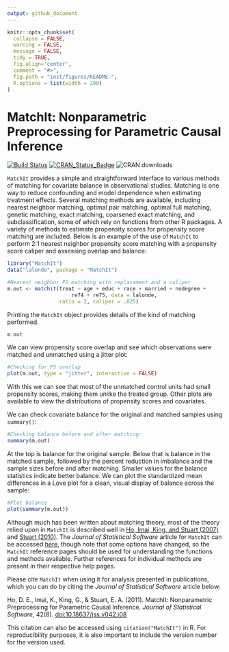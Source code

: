 ```yaml
---
output: github_document
---
```


<!-- README.md is generated from README.Rmd. Please edit that file -->

```r
knitr::opts_chunk$set(
  collapse = FALSE,
  warning = FALSE,
  message = FALSE,
  tidy = TRUE,
  fig.align='center',
  comment = "#>",
  fig.path = "inst/figures/README-",
  R.options = list(width = 200)
)
```
# MatchIt: Nonparametric Preprocessing for Parametric Causal Inference 

[![Build Status](https://travis-ci.org/kosukeimai/MatchIt.svg?branch=master)](https://travis-ci.org/kosukeimai/MatchIt)  [![CRAN_Status_Badge](https://www.r-pkg.org/badges/version/MatchIt)](https://cran.r-project.org/package=MatchIt) ![CRAN downloads](https://cranlogs.r-pkg.org/badges/grand-total/MatchIt)

`MatchIt` provides a simple and straightforward interface to various methods of matching for covariate balance in observational studies. Matching is one way to reduce confounding and model dependence when estimating treatment effects. Several matching methods are available, including nearest neighbor matching, optimal pair matching, optimal full matching, genetic matching, exact matching, coarsened exact matching, and subclassification, some of which rely on functions from other R packages. A variety of methods to estimate propensity scores for propensity score matching are included. Below is an example of the use of `MatchIt` to perform 2:1 nearest neighbor propensity score matching with a propensity score caliper and assessing overlap and balance:

```r
library("MatchIt")
data("lalonde", package = "MatchIt")

#Nearest neighbor PS matching with replacement and a caliper
m.out <- matchit(treat ~ age + educ + race + married + nodegree +
                     re74 + re75, data = lalonde, 
                 ratio = 2, caliper = .025)
```

Printing the `MatchIt` object provides details of the kind of matching performed. 

```r
m.out
```

We can view propensity score overlap and see which observations were matched and unmatched using a jitter plot:

```r
#Checking for PS overlap
plot(m.out, type = "jitter", interactive = FALSE)
```

With this we can see that most of the unmatched control units had small propensity scores, making them unlike the treated group. Other plots are available to view the distributions of propensity scores and covariates.

We can check covariate balance for the original and matched samples using `summary()`:

```r
#Checking balance before and after matching:
summary(m.out)
```

At the top is balance for the original sample. Below that is balance in the matched sample, followed by the percent reduction in imbalance and the sample sizes before and after matching. Smaller values for the balance statistics indicate better balance. We can plot the standardized mean differences in a Love plot for a clean, visual display of balance across the sample:

```r
#Plot balance
plot(summary(m.out))
```

Although much has been written about matching theory, most of the theory relied upon in `MatchIt` is described well in [Ho, Imai, King, and Stuart (2007)](https//:doi.org/10.1093/pan/mpl013) and [Stuart (2010)](https://doi.org/10.1214/09-STS313). The *Journal of Statistical Software* article for `MatchIt` can be accessed [here](https://doi.org/10.18637/jss.v042.i08), though note that some options have changed, so the `MatchIt` reference pages should be used for understanding the functions and methods available. Further references for individual methods are present in their respective help pages.

Please cite `MatchIt` when using it for analysis presented in publications, which you can do by citing the *Journal of Statistical Software* article below:

Ho, D. E., Imai, K., King, G., & Stuart, E. A. (2011). MatchIt: Nonparametric Preprocessing for Parametric Causal Inference. *Journal of Statistical Software*, 42(8). [doi:10.18637/jss.v042.i08](https://doi.org/10.18637/jss.v042.i08)

This citation can also be accessed using `citation("MatchIt")` in R. For reproducibility purposes, it is also important to include the version number for the version used.
